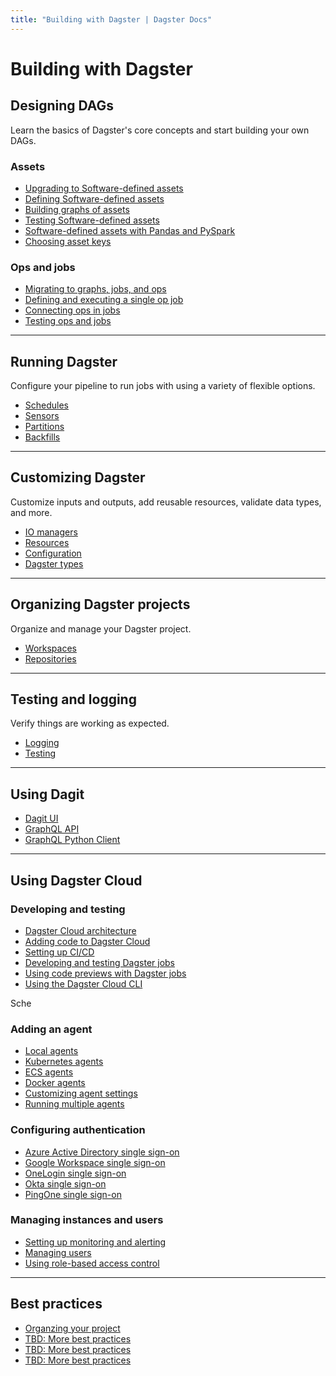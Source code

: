```yaml
---
title: "Building with Dagster | Dagster Docs"
---
```


# Building with Dagster

<!-- 
- [Get the basics](#getting-the-basics)
- [Run Dagster](#running-dagster)
- [Organize your Dagster project](#organizing-dagster-projects)
- [Customize Dagster](#customizing-dagster)
- [Test and log](#testing-and-logging) -->

## Designing DAGs

Learn the basics of Dagster's core concepts and start building your own DAGs.

### Assets

<div class="category-container">
  <div class="category-inner-container">
    <ul class="article-list">
      <li>
        <a href="/guides/dagster/enriching-with-software-defined-assets">
          Upgrading to Software-defined assets
        </a>
      </li>
      <li>
        <a href="/guides/assets/defining-an-asset">
          Defining Software-defined assets
        </a>
      </li>
      <li>
        <a href="/guides/assets/asset-graph">Building graphs of assets</a>
      </li>
      <li>
        <a href="/guides/assets/testing-assets">
          Testing Software-defined assets
        </a>
      </li>
      <li>
        <a href="/guides/dagster/software-defined-assets">
          Software-defined assets with Pandas and PySpark
        </a>
      </li>
      <li>
        <a href="/guides/dagster/software-defined-assets">
          Choosing asset keys
        </a>
      </li>
    </ul>
  </div>
</div>

### Ops and jobs

<div class="category-container">
  <div class="category-inner-container">
    <ul class="article-list">
      <li>
        <a href="/guides/dagster/graph_job_op">
          Migrating to graphs, jobs, and ops
        </a>
      </li>
      <li>
        <a href="/guides/ops-jobs/single-op-job">
          Defining and executing a single op job
        </a>
      </li>
      <li>
        <a href="/guides/ops-jobs/connecting-ops">Connecting ops in jobs</a>
      </li>
      <li>
        <a href="/guides/ops-jobs/testable">Testing ops and jobs</a>
      </li>
    </ul>
  </div>
</div>

---

## Running Dagster

Configure your pipeline to run jobs with using a variety of flexible options.

<div class="category-container">
  <div class="category-inner-container">
    <ul class="article-list">
      <li>
        <a href="/guides/dagster/graph_job_op">Schedules</a>
      </li>
      <li>
        <a href="/guides/ops-jobs/single-op-job">Sensors</a>
      </li>
      <li>
        <a href="/guides/ops-jobs/connecting-ops">Partitions</a>
      </li>
      <li>
        <a href="/guides/ops-jobs/testable">Backfills</a>
      </li>
    </ul>
  </div>
</div>

---

## Customizing Dagster

Customize inputs and outputs, add reusable resources, validate data types, and more.

<div class="category-container">
  <div class="category-inner-container">
    <ul class="article-list">
      <li>
        <a href="/guides/dagster/graph_job_op">IO managers</a>
      </li>
      <li>
        <a href="/guides/ops-jobs/single-op-job">Resources</a>
      </li>
      <li>
        <a href="/guides/ops-jobs/connecting-ops">Configuration</a>
      </li>
      <li>
        <a href="/guides/ops-jobs/testable">Dagster types</a>
      </li>
    </ul>
  </div>
</div>

---

## Organizing Dagster projects

Organize and manage your Dagster project.

<div class="category-container">
  <div class="category-inner-container">
    <ul class="article-list">
      <li>
        <a href="/guides/dagster/graph_job_op">Workspaces</a>
      </li>
      <li>
        <a href="/guides/ops-jobs/single-op-job">Repositories</a>
      </li>
    </ul>
  </div>
</div>

---

## Testing and logging

Verify things are working as expected.

<div class="category-container">
  <div class="category-inner-container">
    <ul class="article-list">
      <li>
        <a href="/guides/dagster/graph_job_op">Logging</a>
      </li>
      <li>
        <a href="/guides/ops-jobs/single-op-job">Testing</a>
      </li>
    </ul>
  </div>
</div>

---

## Using Dagit

<div class="category-container">
  <div class="category-inner-container">
    <ul class="article-list">
      <li>
        <a href="/building/understanding-dagster/dagit/dagit">Dagit UI</a>
      </li>
      <li>
        <a href="/building/understanding-dagster/dagit/graphql">GraphQL API</a>
      </li>
      <li>
        <a href="/building/understanding-dagster/dagit/graphql-client">
          GraphQL Python Client
        </a>
      </li>
    </ul>
  </div>
</div>

---

## Using Dagster Cloud

### Developing and testing

<div class="category-container">
  <div class="category-inner-container">
    <ul class="article-list">
      <li>
        <a href="/guides/cloud/authentication">Dagster Cloud architecture</a>
      </li>
      <li>
        <a href="/guides/cloud/authentication">Adding code to Dagster Cloud</a>
      </li>
      <li>
        <a href="/guides/cloud/authentication">Setting up CI/CD</a>
      </li>
      <li>
        <a href="/guides/cloud/authentication">Developing and testing Dagster jobs</a>
      </li>
      <li>
        <a href="/guides/cloud/authentication">Using code previews with Dagster jobs</a>
      </li>
      <li>
        <a href="/guides/cloud/authentication">Using the Dagster Cloud CLI</a>
      </li>
    </ul>Sche
  </div>
</div>

### Adding an agent

<div class="category-container">
  <div class="category-inner-container">
    <ul class="article-list">
      <li>
        <a href="/guides/cloud/authentication">Local agents</a>
      </li>
      <li>
        <a href="/guides/cloud/authentication">Kubernetes agents</a>
      </li>
      <li>
        <a href="/guides/cloud/authentication">ECS agents</a>
      </li>
      <li>
        <a href="/guides/cloud/authentication">Docker agents</a>
      </li>
      <li>
        <a href="/guides/cloud/authentication">Customizing agent settings</a>
      </li>
      <li>
        <a href="/guides/cloud/authentication">Running multiple agents</a>
        <Experimental />
      </li>
    </ul>
  </div>
</div>

### Configuring authentication

<div class="category-container">
  <div class="category-inner-container">
    <ul class="article-list">
      <li>
        <a href="/guides/cloud/authentication">
          Azure Active Directory single sign-on
        </a>
      </li>
      <li>
        <a href="/guides/cloud/authentication">
          Google Workspace single sign-on
        </a>
      </li>
      <li>
        <a href="/guides/cloud/authentication">OneLogin single sign-on</a>
      </li>
      <li>
        <a href="/guides/cloud/authentication">Okta single sign-on</a>
      </li>
      <li>
        <a href="/guides/cloud/authentication">PingOne single sign-on</a>
      </li>
    </ul>
  </div>
</div>

### Managing instances and users

<div class="category-container">
  <div class="category-inner-container">
    <ul class="article-list">
      <li>
        <a href="/guides/cloud/authentication">
          Setting up monitoring and alerting
        </a>
      </li>
      <li>
        <a href="/guides/cloud/authentication">Managing users</a>
      </li>
      <li>
        <a href="/guides/cloud/authentication">
          Using role-based access control
        </a>
      </li>
    </ul>
  </div>
</div>

---

## Best practices

<div class="category-container">
  <div class="category-inner-container">
    <ul class="article-list">
      <li>
        <a href="/guides/dagster/enriching-with-software-defined-assets">
          Organzing your project
        </a>
      </li>
      <li>
        <a href="/guides/dagster/software-defined-assets">
          TBD: More best practices
        </a>
      </li>
      <li>
        <a href="/guides/dagster/software-defined-assets">
          TBD: More best practices
        </a>
      </li>
      <li>
        <a href="/guides/dagster/software-defined-assets">
          TBD: More best practices
        </a>
      </li>
    </ul>
  </div>
</div>
